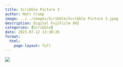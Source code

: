 ```yaml
---
title: Scribble Picture 3
author: Matt Crump
image: ../../images/Scribble/Scribble Picture 3.jpeg
description: Digital FujiFiilm XH2
categories: [Scribble]
date: 2023-07-12 13:38:26
format:
  html:
    page-layout: full
---
```


![](../../images/Scribble/Scribble Picture 3.jpeg)

